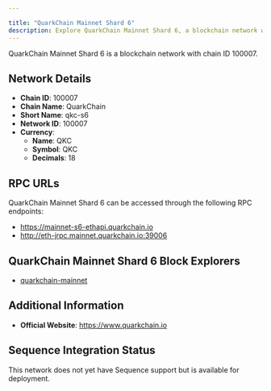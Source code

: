 ```yaml
---

title: "QuarkChain Mainnet Shard 6"
description: Explore QuarkChain Mainnet Shard 6, a blockchain network with chain ID 100007. Learn about its native currency, QKC, and how to interact with the network.
---
```




QuarkChain Mainnet Shard 6 is a blockchain network with chain ID 100007.

## Network Details

- **Chain ID**: 100007
- **Chain Name**: QuarkChain
- **Short Name**: qkc-s6
- **Network ID**: 100007
- **Currency**: 
  - **Name**: QKC
  - **Symbol**: QKC
  - **Decimals**: 18

## RPC URLs

QuarkChain Mainnet Shard 6 can be accessed through the following RPC endpoints:

- https://mainnet-s6-ethapi.quarkchain.io
- http://eth-jrpc.mainnet.quarkchain.io:39006

## QuarkChain Mainnet Shard 6 Block Explorers

- [quarkchain-mainnet](https://mainnet.quarkchain.io/6)

## Additional Information

- **Official Website**: https://www.quarkchain.io

## Sequence Integration Status

This network does not yet have Sequence support but is available for deployment.
